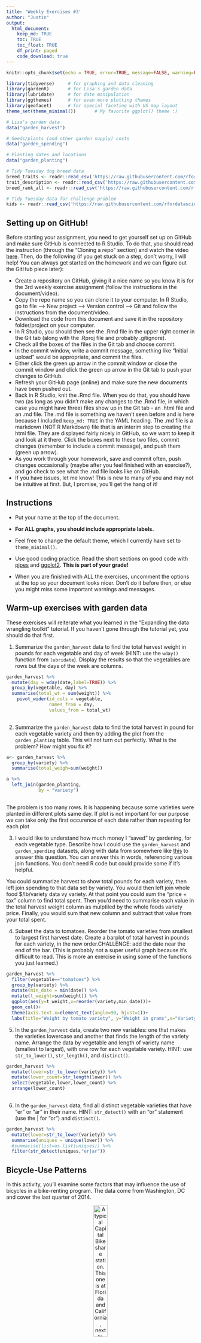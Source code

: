 ```yaml
---
title: 'Weekly Exercises #3'
author: "Justin"
output: 
  html_document:
    keep_md: TRUE
    toc: TRUE
    toc_float: TRUE
    df_print: paged
    code_download: true
---
```



```r
knitr::opts_chunk$set(echo = TRUE, error=TRUE, message=FALSE, warning=FALSE)
```

```r
library(tidyverse)     # for graphing and data cleaning
library(gardenR)       # for Lisa's garden data
library(lubridate)     # for date manipulation
library(ggthemes)      # for even more plotting themes
library(geofacet)      # for special faceting with US map layout
theme_set(theme_minimal())       # My favorite ggplot() theme :)
```

```r
# Lisa's garden data
data("garden_harvest")

# Seeds/plants (and other garden supply) costs
data("garden_spending")

# Planting dates and locations
data("garden_planting")

# Tidy Tuesday dog breed data
breed_traits <- readr::read_csv('https://raw.githubusercontent.com/rfordatascience/tidytuesday/master/data/2022/2022-02-01/breed_traits.csv')
trait_description <- readr::read_csv('https://raw.githubusercontent.com/rfordatascience/tidytuesday/master/data/2022/2022-02-01/trait_description.csv')
breed_rank_all <- readr::read_csv('https://raw.githubusercontent.com/rfordatascience/tidytuesday/master/data/2022/2022-02-01/breed_rank.csv')

# Tidy Tuesday data for challenge problem
kids <- readr::read_csv('https://raw.githubusercontent.com/rfordatascience/tidytuesday/master/data/2020/2020-09-15/kids.csv')
```

## Setting up on GitHub!

Before starting your assignment, you need to get yourself set up on GitHub and make sure GitHub is connected to R Studio. To do that, you should read the instruction (through the "Cloning a repo" section) and watch the video [here](https://github.com/llendway/github_for_collaboration/blob/master/github_for_collaboration.md). Then, do the following (if you get stuck on a step, don't worry, I will help! You can always get started on the homework and we can figure out the GitHub piece later):

* Create a repository on GitHub, giving it a nice name so you know it is for the 3rd weekly exercise assignment (follow the instructions in the document/video).  
* Copy the repo name so you can clone it to your computer. In R Studio, go to file --> New project --> Version control --> Git and follow the instructions from the document/video.  
* Download the code from this document and save it in the repository folder/project on your computer.  
* In R Studio, you should then see the .Rmd file in the upper right corner in the Git tab (along with the .Rproj file and probably .gitignore).  
* Check all the boxes of the files in the Git tab and choose commit.  
* In the commit window, write a commit message, something like "Initial upload" would be appropriate, and commit the files.  
* Either click the green up arrow in the commit window or close the commit window and click the green up arrow in the Git tab to push your changes to GitHub.  
* Refresh your GitHub page (online) and make sure the new documents have been pushed out.  
* Back in R Studio, knit the .Rmd file. When you do that, you should have two (as long as you didn't make any changes to the .Rmd file, in which case you might have three) files show up in the Git tab - an .html file and an .md file. The .md file is something we haven't seen before and is here because I included `keep_md: TRUE` in the YAML heading. The .md file is a markdown (NOT R Markdown) file that is an interim step to creating the html file. They are displayed fairly nicely in GitHub, so we want to keep it and look at it there. Click the boxes next to these two files, commit changes (remember to include a commit message), and push them (green up arrow).  
* As you work through your homework, save and commit often, push changes occasionally (maybe after you feel finished with an exercise?), and go check to see what the .md file looks like on GitHub.  
* If you have issues, let me know! This is new to many of you and may not be intuitive at first. But, I promise, you'll get the hang of it! 



## Instructions

* Put your name at the top of the document. 

* **For ALL graphs, you should include appropriate labels.** 

* Feel free to change the default theme, which I currently have set to `theme_minimal()`. 

* Use good coding practice. Read the short sections on good code with [pipes](https://style.tidyverse.org/pipes.html) and [ggplot2](https://style.tidyverse.org/ggplot2.html). **This is part of your grade!**

* When you are finished with ALL the exercises, uncomment the options at the top so your document looks nicer. Don't do it before then, or else you might miss some important warnings and messages.


## Warm-up exercises with garden data

These exercises will reiterate what you learned in the "Expanding the data wrangling toolkit" tutorial. If you haven't gone through the tutorial yet, you should do that first.

  1. Summarize the `garden_harvest` data to find the total harvest weight in pounds for each vegetable and day of week (HINT: use the `wday()` function from `lubridate`). Display the results so that the vegetables are rows but the days of the week are columns.

```r

garden_harvest %>% 
  mutate(day = wday(date,label=TRUE)) %>% 
  group_by(vegetable, day) %>% 
  summarise(total_wt = sum(weight)) %>% 
    pivot_wider(id_cols = vegetable,
                names_from = day,
                values_from = total_wt)
  


```

  2. Summarize the `garden_harvest` data to find the total harvest in pound for each vegetable variety and then try adding the plot from the `garden_planting` table. This will not turn out perfectly. What is the problem? How might you fix it?

```r

a<- garden_harvest %>% 
  group_by(variety) %>% 
  summarise(total_weigh=sum(weight))

a %>% 
  left_join(garden_planting,
            by = "variety")
  

```

The problem is too many rows. It is happening because some varieties were planted in different plots same day. If plot is not important for our purpose we can take only the first occurence of each date rather than repeating for each plot


  3. I would like to understand how much money I "saved" by gardening, for each vegetable type. Describe how I could use the `garden_harvest` and `garden_spending` datasets, along with data from somewhere like [this](https://products.wholefoodsmarket.com/search?sort=relevance&store=10542) to answer this question. You can answer this in words, referencing various join functions. You don't need R code but could provide some if it's helpful.
  
You could summarize harvest to show total pounds for each variety, then left join spending to that data set by variety. You would then left join whole food $/lb/variety data vy variety. At that point you could sum the "price + tax" column to find total spent. Then you'd need to summarise each value in the total harvest weight column as mulptiled by the whole foods variety price. Finally, you would sum that new column and subtract that value from your total spent.
 

  

  4. Subset the data to tomatoes. Reorder the tomato varieties from smallest to largest first harvest date. Create a barplot of total harvest in pounds for each variety, in the new order.CHALLENGE: add the date near the end of the bar. (This is probably not a super useful graph because it's difficult to read. This is more an exercise in using some of the functions you just learned.)

```r

garden_harvest %>% 
  filter(vegetable=="tomatoes") %>%
  group_by(variety) %>%
  mutate(min_date = min(date)) %>%
  mutate(t_weight=sum(weight)) %>% 
  ggplot(aes(y=t_weight,x=reorder(variety,min_date)))+
  geom_col()+
  theme(axis.text.x=element_text(angle=90, hjust=1))+
  labs(title="Weight by tomato variety", y="Weight in grams",x="Variety")

```

  5. In the `garden_harvest` data, create two new variables: one that makes the varieties lowercase and another that finds the length of the variety name. Arrange the data by vegetable and length of variety name (smallest to largest), with one row for each vegetable variety. HINT: use `str_to_lower()`, `str_length()`, and `distinct()`.
  
```r

garden_harvest %>% 
  mutate(lower=str_to_lower(variety)) %>% 
  mutate(lower_count=str_length(lower)) %>%
  select(vegetable,lower,lower_count) %>% 
  arrange(lower_count)
  


```

  6. In the `garden_harvest` data, find all distinct vegetable varieties that have "er" or "ar" in their name. HINT: `str_detect()` with an "or" statement (use the | for "or") and `distinct()`.

```r

garden_harvest %>% 
  mutate(lower=str_to_lower(variety)) %>% 
  summarise(uniques = unique(lower)) %>% 
  #summarise(list=as.list(uniques)) %>% 
  filter(str_detect(uniques,"er|ar"))


```


## Bicycle-Use Patterns

In this activity, you'll examine some factors that may influence the use of bicycles in a bike-renting program.  The data come from Washington, DC and cover the last quarter of 2014.

<center>

![A typical Capital Bikeshare station. This one is at Florida and California, next to Pleasant Pops.](https://www.macalester.edu/~dshuman1/data/112/bike_station.jpg){width="30%"}


![One of the vans used to redistribute bicycles to different stations.](https://www.macalester.edu/~dshuman1/data/112/bike_van.jpg){width="30%"}

</center>

Two data tables are available:

- `Trips` contains records of individual rentals
- `Stations` gives the locations of the bike rental stations

Here is the code to read in the data. We do this a little differently than usual, which is why it is included here rather than at the top of this file. To avoid repeatedly re-reading the files, start the data import chunk with `{r cache = TRUE}` rather than the usual `{r}`.

```r
data_site <- 
  "https://www.macalester.edu/~dshuman1/data/112/2014-Q4-Trips-History-Data.rds" 
Trips <- readRDS(gzcon(url(data_site)))
Stations<-read_csv("http://www.macalester.edu/~dshuman1/data/112/DC-Stations.csv")
```

**NOTE:** The `Trips` data table is a random subset of 10,000 trips from the full quarterly data. Start with this small data table to develop your analysis commands. **When you have this working well, you should access the full data set of more than 600,000 events by removing `-Small` from the name of the `data_site`.**

### Temporal patterns

It's natural to expect that bikes are rented more at some times of day, some days of the week, some months of the year than others. The variable `sdate` gives the time (including the date) that the rental started. Make the following plots and interpret them:

  7. A density plot, which is a smoothed out histogram, of the events versus `sdate`. Use `geom_density()`.
  
```r

Trips %>% 
  ggplot(aes(sdate))+
  geom_density()+
  labs(title="Trips by date", x="", y="count")


```



Trips fall dramatically as winter sets in


  8. A density plot of the events versus time of day.  You can use `mutate()` with `lubridate`'s  `hour()` and `minute()` functions to extract the hour of the day and minute within the hour from `sdate`. Hint: A minute is 1/60 of an hour, so create a variable where 3:30 is 3.5 and 3:45 is 3.75.
  
```r

Trips %>% 
  mutate(time=hour(sdate)+(minute(sdate)/60)) %>% 
  ggplot(aes(x=time))+
  geom_density()+
  labs(title="Trips vs Time of Day", x="Time of Day", y="Trips")


```
  
  Use correlates with working hours, where 9 and ~5 are peaks with most of the use between them.
  
  9. A bar graph of the events versus day of the week. Put day on the y-axis.
  
```r

Trips %>% 
  mutate(day=wday(sdate,label=TRUE)) %>% 
  ggplot(aes(y=day))+
  geom_bar()+
  labs(title = "trips per daY",y="",x="trips")



```
  
  10. Facet your graph from exercise 8. by day of the week. Is there a pattern?
  
```r
b <- Trips %>% 
  mutate(time=hour(sdate)+(minute(sdate)/60)) %>%
  mutate(day=wday(sdate,label=TRUE)) %>% 
  ggplot(aes(x=time))+
  geom_density()+
  facet_wrap(vars(day), scales="free")+
  labs(title="trips per day by time of time", x="", y="Trips")

b

```
  
  Work cycle dominates throughout the week whereas on the weekends use only has one peak at around midday 
  
The variable `client` describes whether the renter is a regular user (level `Registered`) or has not joined the bike-rental organization (`Causal`). The next set of exercises investigate whether these two different categories of users show different rental behavior and how `client` interacts with the patterns you found in the previous exercises. 

  11. Change the graph from exercise 10 to set the `fill` aesthetic for `geom_density()` to the `client` variable. You should also set `alpha = .5` for transparency and `color=NA` to suppress the outline of the density function.
  
```r

Trips %>% 
  mutate(time=hour(sdate)+(minute(sdate)/60)) %>%
  mutate(day=wday(sdate,label=TRUE)) %>% 
  ggplot(aes(x=time))+
  geom_density(aes(fill=client),alpha=.5,color=NA)+
  facet_wrap(vars(day))+
  labs(title="trips per day by time of time", x="", y="Trips")


```

  12. Change the previous graph by adding the argument `position = position_stack()` to `geom_density()`. In your opinion, is this better or worse in terms of telling a story? What are the advantages/disadvantages of each?
  
   time, this second model is much more esaily digested at a galnce, less data is obscured and the hierachy is intuitive The disadvantages of this model is that you lose the variation in casual that occurs within the blue shade portion So the images shares less data overall. The advanges of the initial figure are the ability to see the full variation in both cohort, but it is more comlicated to interpret. 
  
```r
Trips %>% 
  mutate(time=hour(sdate)+(minute(sdate)/60)) %>%
  mutate(day=wday(sdate,label=TRUE)) %>% 
  ggplot(aes(x=time))+
  geom_density(aes(fill=client),alpha=.5,color=NA,position = position_stack())+
  facet_wrap(vars(day))


```
  
  13. In this graph, go back to using the regular density plot (without `position = position_stack()`). Add a new variable to the dataset called `weekend` which will be "weekend" if the day is Saturday or Sunday and  "weekday" otherwise (HINT: use the `ifelse()` function and the `wday()` function from `lubridate`). Then, update the graph from the previous problem by faceting on the new `weekend` variable. 
  
```r

Trips %>% 
  mutate(time=hour(sdate)+(minute(sdate)/60),
         day=wday(sdate,label=TRUE),
         weekend =ifelse(str_detect(day,"S"), "weekend","weekday")) %>% 
  ggplot(aes(x=time))+
  geom_density(aes(fill=client),alpha=.5,color=NA,position = position_stack())+
  facet_wrap(vars(weekend))
  
   #mutate(c_names=ifelse(str_detect(first_name,"C"),TRUE,FALSE))
  #          
  #          
  #          
  # ggplot(aes(x=time))+
  # geom_density(aes(fill=client),alpha=.5,color=NA)+
  # facet_wrap(vars(day))


```
  
  14. Change the graph from the previous problem to facet on `client` and fill with `weekday`. What information does this graph tell you that the previous didn't? Is one graph better than the other?
  
```r

Trips %>% 
  mutate(time=hour(sdate)+(minute(sdate)/60),
         day=wday(sdate,label=TRUE),
         weekend =ifelse(str_detect(day,"S"), "weekend","weekday")) %>% 
  ggplot(aes(x=time))+
  geom_density(aes(fill=weekend),alpha=.5,color=NA,position = position_stack())+
  facet_wrap(vars(client))

```
  
  This graph makes it easier to compare within the same client, whereas the last made it easier to compare by time of the week. I dont think one is better than the other, but that they answer different questions.
  
### Spatial patterns

  15. Use the latitude and longitude variables in `Stations` to make a visualization of the total number of departures from each station in the `Trips` data. Use either color or size to show the variation in number of departures. We will improve this plot next week when we learn about maps!
  
```r

Stations %>% 
  left_join(Trips,
             by=c("name"="sstation")) %>% 
  group_by(lat,long) %>%
  summarise(count=n()) %>% 
  ggplot(aes(x=lat, y=long,color=count))+
  scale_color_viridis_c()+
  geom_point()+
  labs(title="Number of departures by geographic laction")

```
  
******  16. Only 14.4% of the trips in our data are carried out by casual users. Create a plot that shows which area(s) have stations with a much higher percentage of departures by casual users. What patterns do you notice? (Again, we'll improve this next week when we learn about maps).
  
```r


Stations %>% 
  left_join(Trips,
             by=c("name"="sstation")) %>% 
  group_by(lat,long) %>%
  ggplot(aes(x=lat, y=long,color=client))+
  geom_point()+
  labs(title="Number of departures by client type by geographic location")








```
  
**DID YOU REMEMBER TO GO BACK AND CHANGE THIS SET OF EXERCISES TO THE LARGER DATASET? IF NOT, DO THAT NOW.**

## Dogs!

In this section, we'll use the data from 2022-02-01 Tidy Tuesday. If you didn't use that data or need a little refresher on it, see the [website](https://github.com/rfordatascience/tidytuesday/blob/master/data/2022/2022-02-01/readme.md).

  17. The final product of this exercise will be a graph that has breed on the y-axis and the sum of the numeric ratings in the `breed_traits` dataset on the x-axis, with a dot for each rating. First, create a new dataset called `breed_traits_total` that has two variables -- `Breed` and `total_rating`. The `total_rating` variable is the sum of the numeric ratings in the `breed_traits` dataset (we'll use this dataset again in the next problem). Then, create the graph just described. Omit Breeds with a `total_rating` of 0 and order the Breeds from highest to lowest ranked. You may want to adjust the `fig.height` and `fig.width` arguments inside the code chunk options (eg. `{r, fig.height=8, fig.width=4}`) so you can see things more clearly - check this after you knit the file to assure it looks like what you expected.

```r

top<-breed_traits %>%
  select(-`Coat Type`,-`Coat Length`) %>%
pivot_longer(cols =! Breed,
              names_to="traits",
              values_to = "rating") %>% 
    group_by(Breed) %>% 
    summarise(total_rating=sum(rating)) %>% 
    filter(total_rating != 0)

top%>% 
  ggplot(aes(y=fct_reorder(Breed, total_rating, mean),x=total_rating)) +
  geom_point()+
  labs(title = "Breeds by total rank score from 2013-2020", y="Breed", x="score")

top

```

  18. The final product of this exercise will be a graph with the top-20 dogs in total ratings (from previous problem) on the y-axis, year on the x-axis, and points colored by each breed's ranking for that year (from the `breed_rank_all` dataset). The points within each breed will be connected by a line, and the breeds should be arranged from the highest median rank to lowest median rank ("highest" is actually the smallest numer, eg. 1 = best). After you're finished, think of AT LEAST one thing you could you do to make this graph better. HINTS: 1. Start with the `breed_rank_all` dataset and pivot it so year is a variable. 2. Use the `separate()` function to get year alone, and there's an extra argument in that function that can make it numeric. 3. For both datasets used, you'll need to `str_squish()` Breed before joining. 
  
```r
year_rank <- breed_rank_all %>%
  pivot_longer(cols=`2013 Rank`:`2020 Rank`,
               names_to = "year",
               values_to = "rank") %>% 
 separate(year,
          into=c("year"),
          extra="drop",
          convert=TRUE) %>% 
  mutate(breed_good = str_squish(Breed)) %>% 
inner_join(top %>%  
             slice_max(n=20, order_by = total_rating) %>% 
             mutate(breed_good = str_squish(Breed)),
             by= "breed_good") %>% 
  ggplot(aes(x=year, y= fct_rev(fct_reorder(breed_good, rank, median))))+
  geom_point(aes(color=rank))+
  geom_line()+
  labs(title="Top 20 dogs ranks from 2013-2020", y="Breed")
year_rank

```
  
*******  19. Create your own! Requirements: use a `join` or `pivot` function (or both, if you'd like), a `str_XXX()` function, and a `fct_XXX()` function to create a graph using any of the dog datasets. One suggestion is to try to improve the graph you created for the Tidy Tuesday assignment. If you want an extra challenge, find a way to use the dog images in the `breed_rank_all` file - check out the `ggimage` library and [this resource](https://wilkelab.org/ggtext/) for putting images as labels.
  
  
```r
airmen <- readr::read_csv('https://raw.githubusercontent.com/rfordatascience/tidytuesday/master/data/2022/2022-02-08/airmen.csv')

```
  
```r

airmen %>%
  
  mutate(c_names=ifelse(str_detect(first_name,"C"),TRUE,FALSE)) %>%
  group_by(state,rank_at_graduation) %>% 
  mutate(n_names=sum(c_names)) %>%
  arrange(desc(n_names)) %>%
  filter(! is.na(rank_at_graduation)) %>% 
  filter(rank_at_graduation != "N/A") %>%
  filter(rank_at_graduation != "Unk") %>% 
  mutate(state =str_pad("state",30,"both"))%>%
  group_by(class) %>% 
  pivot_wider(id_cols=c(-rank_at_graduation,-class),
              names_from = rank_at_graduation,
              values_from = class) %>% 
  ggplot(aes(y=n_names, x=`2nd Lt`))+
  geom_point(size=4)+
  theme(axis.text.x=element_text(angle=90, hjust=1))+
  
  labs(title="2nd Lt Tuskegee airmen with C in their name by Class", y="Number of Airmen with C in their name", x ="Class")


```
  
## GitHub link

  20. Below, provide a link to your GitHub page with this set of Weekly Exercises. Specifically, if the name of the file is 03_exercises.Rmd, provide a link to the 03_exercises.md file, which is the one that will be most readable on GitHub.

https://github.com/justinnwhit/excerise_3/blob/a2cb84da8772645d466e8762fdf7e18dd1aaee67/03_exercises.Rmd



## Challenge problem! 

This problem uses the data from the Tidy Tuesday competition this week, `kids`. If you need to refresh your memory on the data, read about it [here](https://github.com/rfordatascience/tidytuesday/blob/master/data/2020/2020-09-15/readme.md). 

  21. In this exercise, you are going to try to replicate the graph below, created by Georgios Karamanis. I'm sure you can find the exact code on GitHub somewhere, but **DON'T DO THAT!** You will only be graded for putting an effort into this problem. So, give it a try and see how far you can get without doing too much googling. HINT: use `facet_geo()`. The graphic won't load below since it came from a location on my computer. So, you'll have to reference the original html on the moodle page to see it.
  

**DID YOU REMEMBER TO UNCOMMENT THE OPTIONS AT THE TOP?**
